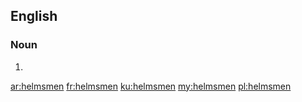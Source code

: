 ==English==

===Noun===
{{head|en}}

# {{plural of|helmsman}}

[[ar:helmsmen]]
[[fr:helmsmen]]
[[ku:helmsmen]]
[[my:helmsmen]]
[[pl:helmsmen]]